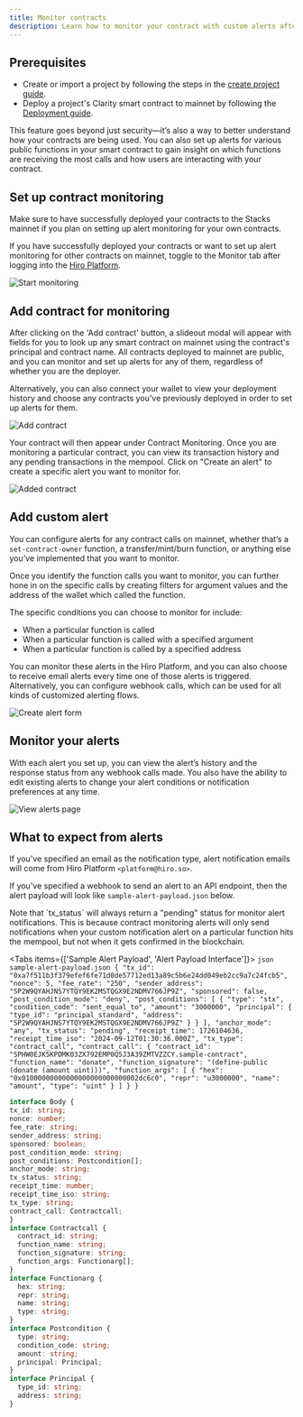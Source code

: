 ```yaml
---
title: Monitor contracts
description: Learn how to monitor your contract with custom alerts after you deploy to mainnet.
---
```


## Prerequisites

- Create or import a project by following the steps in the [create project guide](/stacks/platform/guides/create-project).
- Deploy a project's Clarity smart contract to mainnet by following the [Deployment guide](/stacks/platform/guides/deploy-contracts).

This feature goes beyond just security—it’s also a way to better understand how your contracts are being used. You can also set up alerts for various public functions in your smart contract to gain insight on which functions are receiving the most calls and how users are interacting with your contract.

## Set up contract monitoring

<Callout title="Note">
  Make sure to have successfully deployed your contracts to the Stacks mainnet if you plan on setting up alert monitoring for your own contracts.
</Callout>

If you have successfully deployed your contracts or want to set up alert monitoring for other contracts on mainnet, toggle to the Monitor tab after logging into the [Hiro Platform](https://platform.hiro.so).

![Start monitoring](../images/contract-monitoring/start-monitoring.png)

## Add contract for monitoring

After clicking on the 'Add contract' button, a slideout modal will appear with fields for you to look up any smart contract on mainnet using the contract's principal and contract name. All contracts deployed to mainnet are public, and you can monitor and set up alerts for any of them, regardless of whether you are the deployer.

Alternatively, you can also connect your wallet to view your deployment history and choose any contracts you’ve previously deployed in order to set up alerts for them.

![Add contract](../images/contract-monitoring/add-contract.png)

Your contract will then appear under Contract Monitoring. Once you are monitoring a particular contract, you can view its transaction history and any pending transactions in the mempool. Click on "Create an alert" to create a specific alert you want to monitor for. 

![Added contract](../images/contract-monitoring/added-contract.png)

## Add custom alert

You can configure alerts for any contract calls on mainnet, whether that’s a `set-contract-owner` function, a transfer/mint/burn function, or anything else you’ve implemented that you want to monitor.

Once you identify the function calls you want to monitor, you can further hone in on the specific calls by creating filters for argument values and the address of the wallet which called the function. 

The specific conditions you can choose to monitor for include:

- When a particular function is called
- When a particular function is called with a specified argument
- When a particular function is called by a specified address

You can monitor these alerts in the Hiro Platform, and you can also choose to receive email alerts every time one of those alerts is triggered. Alternatively, you can configure webhook calls, which can be used for all kinds of customized alerting flows.

![Create alert form](../images/contract-monitoring/create-alert-form.png)

## Monitor your alerts

With each alert you set up, you can view the alert’s history and the response status from any webhook calls made. You also have the ability to edit existing alerts to change your alert conditions or notification preferences at any time.

![View alerts page](../images/contract-monitoring/view-alerts-page.png)

## What to expect from alerts

If you've specified an email as the notification type, alert notification emails will come from Hiro Platform `<platform@hiro.so>`.

If you've specified a webhook to send an alert to an API endpoint, then the alert payload will look like `sample-alert-payload.json` below.

<Callout type="info">
  Note that `tx_status` will always return a "pending" status for monitor alert notifications. This is because contract monitoring alerts will only send notifications when your custom notification alert on a particular function hits the mempool, but not when it gets confirmed in the blockchain.
</Callout>

<Tabs items={['Sample Alert Payload', 'Alert Payload Interface']}>
  <Tab value="Sample Alert Payload">
    ```json sample-alert-payload.json
    {
      "tx_id": "0xa7f511b3f379efef6fe71d0de57712ed13a89c5b6e24dd049eb2cc9a7c24fcb5",
      "nonce": 5,
      "fee_rate": "250",
      "sender_address": "SP2W9QYAHJNS7YTQY9EK2MSTQGX9E2NDMV766JP9Z",
      "sponsored": false,
      "post_condition_mode": "deny",
      "post_conditions": [
        {
          "type": "stx",
          "condition_code": "sent_equal_to",
          "amount": "3000000",
          "principal": {
            "type_id": "principal_standard",
            "address": "SP2W9QYAHJNS7YTQY9EK2MSTQGX9E2NDMV766JP9Z"
          }
        }
      ],
      "anchor_mode": "any",
      "tx_status": "pending",
      "receipt_time": 1726104636,
      "receipt_time_iso": "2024-09-12T01:30:36.000Z",
      "tx_type": "contract_call",
      "contract_call": {
        "contract_id": "SPHW0EJK5KPDMK03ZX792EMP0Q5J3A39ZMTVZZCY.sample-contract",
        "function_name": "donate",
        "function_signature": "(define-public (donate (amount uint)))",
        "function_args": [
          {
            "hex": "0x01000000000000000000000000002dc6c0",
            "repr": "u3000000",
            "name": "amount",
            "type": "uint"
          }
        ]
      }
    }
    ```
  </Tab>
  <Tab value="Alert Payload Interface">
  ```ts title="sample-alert-interface.ts"
  interface Body {
  tx_id: string;
  nonce: number;
  fee_rate: string;
  sender_address: string;
  sponsored: boolean;
  post_condition_mode: string;
  post_conditions: Postcondition[];
  anchor_mode: string;
  tx_status: string;
  receipt_time: number;
  receipt_time_iso: string;
  tx_type: string;
  contract_call: Contractcall;
  }
  interface Contractcall {
    contract_id: string;
    function_name: string;
    function_signature: string;
    function_args: Functionarg[];
  }
  interface Functionarg {
    hex: string;
    repr: string;
    name: string;
    type: string;
  }
  interface Postcondition {
    type: string;
    condition_code: string;
    amount: string;
    principal: Principal;
  }
  interface Principal {
    type_id: string;
    address: string;
  }
  ```
  </Tab>
</Tabs>